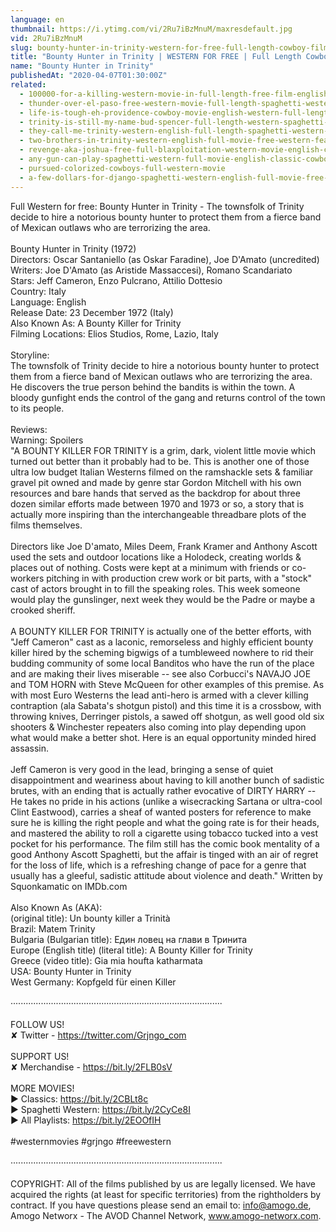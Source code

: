 ```yaml
---
language: en
thumbnail: https://i.ytimg.com/vi/2Ru7iBzMnuM/maxresdefault.jpg
vid: 2Ru7iBzMnuM
slug: bounty-hunter-in-trinity-western-for-free-full-length-cowboy-film-italo-western
title: "Bounty Hunter in Trinity | WESTERN FOR FREE | Full Length Cowboy Film | Italo Western"
name: "Bounty Hunter in Trinity"
publishedAt: "2020-04-07T01:30:00Z"
related:
  - 100000-for-a-killing-western-movie-in-full-length-free-film-english-full-movies-youtube
  - thunder-over-el-paso-free-western-movie-full-length-spaghetti-western-full-action-movie
  - life-is-tough-eh-providence-cowboy-movie-english-western-full-length
  - trinity-is-still-my-name-bud-spencer-full-length-western-spaghetti-western-full-movie
  - they-call-me-trinity-western-english-full-length-spaghetti-western-film-full-movie
  - two-brothers-in-trinity-western-english-full-movie-free-western-feature-film-spaghetti-western
  - revenge-aka-joshua-free-full-blaxploitation-western-movie-english-classic-feature-film
  - any-gun-can-play-spaghetti-western-full-movie-english-classic-cowboy-film-free-full-westerns
  - pursued-colorized-cowboys-full-western-movie
  - a-few-dollars-for-django-spaghetti-western-english-full-movie-free-full-youtube-movies
---
```


Full Western for free: Bounty Hunter in Trinity - The townsfolk of Trinity decide to hire a notorious bounty hunter to protect them from a fierce band of Mexican outlaws who are terrorizing the area.<br />
<br />
Bounty Hunter in Trinity (1972)<br />
Directors: Oscar Santaniello (as Oskar Faradine), Joe D'Amato (uncredited)<br />
Writers: Joe D'Amato (as Aristide Massaccesi), Romano Scandariato<br />
Stars: Jeff Cameron, Enzo Pulcrano, Attilio Dottesio <br />
Country: Italy<br />
Language: English<br />
Release Date: 23 December 1972 (Italy) <br />
Also Known As: A Bounty Killer for Trinity <br />
Filming Locations: Elios Studios, Rome, Lazio, Italy <br />
<br />
Storyline:<br />
The townsfolk of Trinity decide to hire a notorious bounty hunter to protect them from a fierce band of Mexican outlaws who are terrorizing the area. He discovers the true person behind the bandits is within the town. A bloody gunfight ends the control of the gang and returns control of the town to its people.<br />
<br />
Reviews:<br />
Warning: Spoilers<br />
"A BOUNTY KILLER FOR TRINITY is a grim, dark, violent little movie which turned out better than it probably had to be. This is another one of those ultra low budget Italian Westerns filmed on the ramshackle sets & familiar gravel pit owned and made by genre star Gordon Mitchell with his own resources and bare hands that served as the backdrop for about three dozen similar efforts made between 1970 and 1973 or so, a story that is actually more inspiring than the interchangeable threadbare plots of the films themselves.<br />
<br />
Directors like Joe D'amato, Miles Deem, Frank Kramer and Anthony Ascott used the sets and outdoor locations like a Holodeck, creating worlds & places out of nothing. Costs were kept at a minimum with friends or co-workers pitching in with production crew work or bit parts, with a "stock" cast of actors brought in to fill the speaking roles. This week someone would play the gunslinger, next week they would be the Padre or maybe a crooked sheriff.<br />
<br />
A BOUNTY KILLER FOR TRINITY is actually one of the better efforts, with "Jeff Cameron" cast as a laconic, remorseless and highly efficient bounty killer hired by the scheming bigwigs of a tumbleweed nowhere to rid their budding community of some local Banditos who have the run of the place and are making their lives miserable -- see also Corbucci's NAVAJO JOE and TOM HORN with Steve McQueen for other examples of this premise. As with most Euro Westerns the lead anti-hero is armed with a clever killing contraption (ala Sabata's shotgun pistol) and this time it is a crossbow, with throwing knives, Derringer pistols, a sawed off shotgun, as well good old six shooters & Winchester repeaters also coming into play depending upon what would make a better shot. Here is an equal opportunity minded hired assassin.<br />
<br />
Jeff Cameron is very good in the lead, bringing a sense of quiet disappointment and weariness about having to kill another bunch of sadistic brutes, with an ending that is actually rather evocative of DIRTY HARRY -- He takes no pride in his actions (unlike a wisecracking Sartana or ultra-cool Clint Eastwood), carries a sheaf of wanted posters for reference to make sure he is killing the right people and what the going rate is for their heads, and mastered the ability to roll a cigarette using tobacco tucked into a vest pocket for his performance. The film still has the comic book mentality of a good Anthony Ascott Spaghetti, but the affair is tinged with an air of regret for the loss of life, which is a refreshing change of pace for a genre that usually has a gleeful, sadistic attitude about violence and death." Written by Squonkamatic on IMDb.com<br />
<br />
Also Known As (AKA):<br />
(original title): Un bounty killer a Trinità<br />
Brazil: Matem Trinity<br />
Bulgaria (Bulgarian title): Един ловец на глави в Тринита<br />
Europe (English title) (literal title): A Bounty Killer for Trinity<br />
Greece (video title): Gia mia houfta katharmata<br />
USA: Bounty Hunter in Trinity<br />
West Germany: Kopfgeld für einen Killer<br />
<br />
····················································································<br />
<br />
FOLLOW US!<br />
✘ Twitter - https://twitter.com/Grjngo_com<br />
<br />
SUPPORT US!<br />
✘ Merchandise - https://bit.ly/2FLB0sV<br />
<br />
MORE MOVIES! <br />
► Classics: https://bit.ly/2CBLt8c <br />
► Spaghetti Western: https://bit.ly/2CyCe8I <br />
► All Playlists: https://bit.ly/2EOOfIH <br />
<br />
#westernmovies #grjngo #freewestern<br />
<br />
····················································································<br />
<br />
COPYRIGHT: All of the films published by us are legally licensed. We have acquired the rights (at least for specific territories) from the rightholders by contract. If you have questions please send an email to: info@amogo.de, Amogo Networx - The AVOD Channel Network, www.amogo-networx.com.